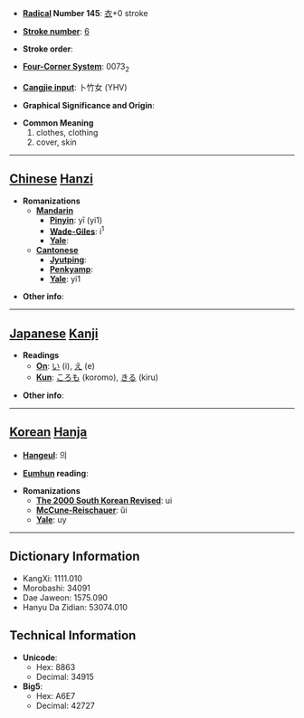 * '''[[Wiktionary:Chinese radical index| Radical]] Number 145''': [[Wiktionary:Chinese radical index 衣|衣]]+0 stroke

* '''[[Wiktionary:Chinese total strokes index|Stroke number]]''': [[Wiktionary:Chinese total strokes index 6|6]]

* '''Stroke order''': 

* '''[[Wiktionary:Chinese four corner index|Four-Corner System]]''': 0073<sub>2</sub>

* '''[[Wiktionary:Chinese Cangjie index|Cangjie input]]''': 卜竹女 (YHV)

* '''Graphical Significance and Origin''': 

* '''Common Meaning'''
*#clothes, clothing
*# cover, skin


----

== [[Chinese]] [[Hanzi]] ==

* '''Romanizations'''
** '''[[Mandarin]]'''
*** '''[[Pinyin]]''': yī (yi1)
*** '''[[Wade-Giles]]''': i<sup>1</sup>
*** '''[[Yale]]''': 
** '''[[Cantonese]]'''
*** '''[[Jyutping]]''':
*** '''[[Penkyamp]]''': 
*** '''[[Yale]]''': yi1

* '''Other info''': 

----

== [[Japanese]] [[Kanji]] ==

* '''Readings'''
** '''[[On]]''': [[い]] (i), [[え]] (e)
** '''[[Kun]]''': [[ころも]] (koromo), [[きる]] (kiru)

* '''Other info''':  

----

== [[Korean]] [[Hanja]] ==

* '''[[Hangeul]]''': 의

* '''[[Eumhun]] reading''': 

* '''Romanizations'''
** '''[[The 2000 South Korean Revised Romanization|The 2000 South Korean Revised]]''': ui
** '''[[McCune-Reischauer]]''': ŭi
** '''[[Yale]]''': uy

----

== Dictionary Information ==

* KangXi: 1111.010
* Morobashi: 34091
* Dae Jaweon: 1575.090
* Hanyu Da Zidian: 53074.010

== Technical Information ==

* '''Unicode''':
** Hex: 8863
** Decimal: 34915
* '''Big5''':
** Hex: A6E7
** Decimal: 42727